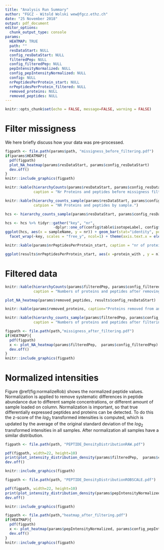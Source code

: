 ```yaml
---
title: "Analysis Run Summary"
author: "FGCZ - Witold Wolski wew@fgcz.ethz.ch"
date: "25 November 2018"
output: pdf_document
editor_options: 
  chunk_output_type: console
params:
  HEATMAP: TRUE
  path: ""
  resDataStart: NULL
  config_resDataStart: NULL 
  filteredPep: NULL
  config_filteredPep: NULL
  pepIntensityNormalized: NULL
  config_pepIntensityNormalized: NULL
  config: NULL
  nrPeptidesPerProtein_start: NULL
  nrPeptidesPerProtein_filtered: NULL
  removed_proteins: NULL
  removed_peptides: NULL
---
```



```r
knitr::opts_chunk$set(echo = FALSE, message=FALSE, warning = FALSE)
```

# Filter missigness

We here briefly discuss how your data was pre-processed.


```r

figpath <- file.path(params$path, "missigness_before_filtering.pdf")
if(params$HEATMAP){
  pdf(figpath)
  plot_NA_heatmap(params$resDataStart, params$config_resDataStart)
  dev.off()
}
knitr::include_graphics(figpath)

```



```r
knitr::kable(hierarchyCounts(params$resDataStart, params$config_resDataStart),
             caption = "Nr Proteins and peptides before missigness filtering.")
```



```r
knitr::kable(hierarchy_counts_sample(params$resDataStart, params$config_resDataStart),
             catpion = "NR Proteins and peptides by sample.")
```

```r
hcs <- hierarchy_counts_sample(params$resDataStart, params$config_resDataStart)

hcs <- hcs %>% tidyr::gather("key", "nr",
                      -dplyr::one_of(config$table$isotopeLabel, config$table$sampleName))
ggplot(hcs, aes(x = sampleName, y = nr)) + geom_bar(stat="identity", position="dodge") + 
  facet_wrap(~key, scales = "free_y", ncol=1) + theme(axis.text.x = element_text(angle = 90, hjust = 1))

```


```r
knitr::kable(params$nrPeptidesPerProtein_start, caption = "nr of proteins with more than on peptide.")
```


```r
ggplot(results$nrPeptidesPerProtein_start, aes(x =protein_with , y = n)) + geom_bar(stat="identity")
```



\newpage


# Filtered data

```r
knitr::kable(hierarchyCounts(params$filteredPep, params$config_filteredPep),
             caption = "Numbers of proteins and peptides after removing sparse peptide quants and filtering for 2 peptides per protein" )
```


```r
plot_NA_heatmap(params$removed_peptides, results$config_resDataStart)
```

\newpage

```r
knitr::kable(params$removed_proteins, caption="Proteins removed from analysis.")
```





```r
knitr::kable(hierarchy_counts_sample(params$filteredPep, params$config_filteredPep),
             caption = "Numbers of proteins and peptides after filtering for 2 peptides per protein by sample")

```


\newpage

```r

figpath <- file.path(path,"missigness_after_filtering.pdf")
if(HEATMAP){
  pdf(figpath)
  x <- plot_NA_heatmap(params$filteredPep,  params$config_filteredPep)
  dev.off()
}
knitr::include_graphics(figpath)

```

\clearpage



# Normalized intensities


Figure \@ref(fig:normalizeRob) shows the normalized peptide values. Normalization is applied to remove systematic differences in peptide abundance due to different sample concentrations, or different amount of sample loaded on column. Normalization is important, so that true differentially expressed peptides and proteins can be detected. To do this the z-score of the $log_2$ transformed intensities is computed, which is updated by the average of the original standard deviation of the $log_2$ transformed intensities in all samples. After normalization all samples have a similar distribution.



```r
figpath <- file.path(path, "PEPTIDE_DensityDistributionRAW.pdf")

pdf(figpath, width=22, height=10)
print(plot_intensity_distribution_density(params$filteredPep,  params$config_filteredPep))
dev.off()

knitr::include_graphics(figpath)

```




```r
figpath <- file.path(path, "PEPTIDE_DensityDistributionROBSCALE.pdf")

pdf(figpath, width=22, height=10)
print(plot_intensity_distribution_density(params$pepIntensityNormalized, params$config_pepIntensityNormalized))
dev.off()

knitr::include_graphics(figpath)

```


\newpage


```r
figpath <- file.path(path,"heatmap_after_filtering.pdf")
if(HEATMAP){
  pdf(figpath)
  x <- plot_heatmap(params$pepIntensityNormalized, params$config_pepIntensityNormalized)
  dev.off()
}
knitr::include_graphics(figpath)

```




